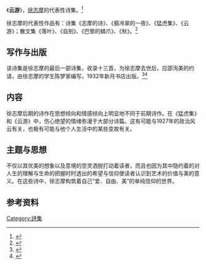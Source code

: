 《'''云游'''》，[[徐志摩|徐志摩]]的代表性诗集。<ref>{{Cite book|title = 《中国文学名著导读本》|last = 陈卫|first = |publisher = 广西人民出版社|year = 2000-09-01|isbn = 7-219-04219-1|location = 南宁市|pages = 99-102}}</ref>

徐志摩的代表性作品有：诗集《志摩的诗》、《翡冷翠的一夜》、《猛虎集》、《云游》；散文集《落叶》、《自剖》、《巴黎的鳞爪》、《秋》。<ref>{{Cite book|title = 《志摩的诗》|last = 徐志摩|first = |publisher = 中国画报出版社|year = 2009-09-01|isbn = 9787802205260|location = 北京市|pages = }}</ref>

== 写作与出版 ==
该诗集是徐志摩的最后一部诗集，收录十三首，为徐志摩去世后，应邵洵美的约请，由徐志摩的学生陈梦家编写，1932年新月书店出版。<ref>{{Cite web|url = http://www.eywedu.org/qsjzxzm/041.htm|title = 《猛虎集》、《云游》|徐志摩的前世今生|accessdate = 2014-12-15|archive-date = 2019-07-22|archive-url = https://web.archive.org/web/20190722230445/http://www.eywedu.org/qsjzxzm/041.htm|dead-url = no}}</ref><ref>{{Cite book|title = 云游 [Kindle电子书]|last = 徐志摩|first = |publisher = 亚马逊Kindle|year = 2012-12-13|isbn = |location = Kindle & Fire商店|pages = }}</ref>

== 内容 ==
徐志摩后期的诗作在思想倾向和情感倾向上明显地不同于前期诗作。在《猛虎集》和《云游》中，伤心绝望的情绪弥漫于大部分诗篇。这有可能与1927年的政治风云有关，也极有可能与他个人生活中的某些变故有关。

== 主题与思想 ==
不仅以其优美的想象以及意境的空灵洒脱打动着读者，而且也因为其中隐约着的对人生的理解与生命的把握时时透出的希望与信仰使读者认识到艺术的价值与美的意义。在这些诗中，徐志摩构筑着自己“爱、自由、美”的单纯信仰的世界。

== 参考资料 ==
{{Reflist}}

[[Category:詩集|Category:詩集]]